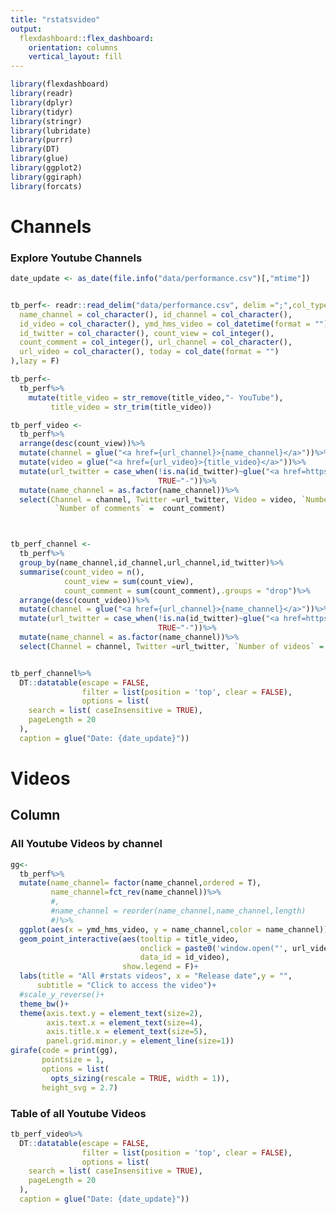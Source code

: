 ```yaml
---
title: "rstatsvideo"
output: 
  flexdashboard::flex_dashboard:
    orientation: columns
    vertical_layout: fill
---
```


```r
library(flexdashboard)
library(readr)
library(dplyr)
library(tidyr)
library(stringr)
library(lubridate)
library(purrr)
library(DT)
library(glue)
library(ggplot2)
library(ggiraph)
library(forcats)
```


<!-- https://www.r-bloggers.com/2020/09/deploying-flexdashboard-on-github-pages/ -->


# Channels

<!-- Column {data-width=650} -->
<!-- ----------------------------------------------------------------------- -->

### Explore Youtube Channels

```r

date_update <- as_date(file.info("data/performance.csv")[,"mtime"])


tb_perf<- readr::read_delim("data/performance.csv", delim =";",col_types = cols(
  name_channel = col_character(), id_channel = col_character(),
  id_video = col_character(), ymd_hms_video = col_datetime(format = ""),
  id_twitter = col_character(), count_view = col_integer(),
  count_comment = col_integer(), url_channel = col_character(),
  url_video = col_character(), today = col_date(format = "")
),lazy = F)

tb_perf<-
  tb_perf%>%
    mutate(title_video = str_remove(title_video,"- YouTube"),
         title_video = str_trim(title_video))

tb_perf_video <-
  tb_perf%>%
  arrange(desc(count_view))%>%
  mutate(channel = glue("<a href={url_channel}>{name_channel}</a>"))%>%
  mutate(video = glue("<a href={url_video}>{title_video}</a>"))%>%
  mutate(url_twitter = case_when(!is.na(id_twitter)~glue("<a href=https://twitter.com/{id_twitter}>@{id_twitter}</a>"),
                                 TRUE~"-"))%>%
  mutate(name_channel = as.factor(name_channel))%>%
  select(Channel = channel, Twitter =url_twitter, Video = video, `Number of views` =  count_view,
          `Number of comments` =  count_comment)



tb_perf_channel <-
  tb_perf%>%
  group_by(name_channel,id_channel,url_channel,id_twitter)%>%
  summarise(count_video = n(),
            count_view = sum(count_view),
            count_comment = sum(count_comment),.groups = "drop")%>%
  arrange(desc(count_video))%>%
  mutate(channel = glue("<a href={url_channel}>{name_channel}</a>"))%>%
  mutate(url_twitter = case_when(!is.na(id_twitter)~glue("<a href=https://twitter.com/{id_twitter}>@{id_twitter}</a>"),
                                 TRUE~"-"))%>%
  mutate(name_channel = as.factor(name_channel))%>%
  select(Channel = channel, Twitter =url_twitter, `Number of videos` = count_video, `Total number of views` =  count_view)



```


```r
tb_perf_channel%>%
  DT::datatable(escape = FALSE,
                filter = list(position = 'top', clear = FALSE),
                options = list(
    search = list( caseInsensitive = TRUE),
    pageLength = 20
  ),
  caption = glue("Date: {date_update}"))

```



# Videos

Column {.tabset}
-------------------------------------


### All Youtube Videos by channel



```r
gg<-
  tb_perf%>%
  mutate(name_channel= factor(name_channel,ordered = T),
         name_channel=fct_rev(name_channel))%>%
         #,
         #name_channel = reorder(name_channel,name_channel,length)
         #)%>%
  ggplot(aes(x = ymd_hms_video, y = name_channel,color = name_channel))+
  geom_point_interactive(aes(tooltip = title_video,
                             onclick = paste0('window.open("', url_video , '")'),
                             data_id = id_video),
                         show.legend = F)+
  labs(title = "All #rstats videos", x = "Release date",y = "",
      subtitle = "Click to access the video")+
  #scale_y_reverse()+
  theme_bw()+
  theme(axis.text.y = element_text(size=2),
        axis.text.x = element_text(size=4),
        axis.title.x = element_text(size=5),
        panel.grid.minor.y = element_line(size=1))
girafe(code = print(gg),
       pointsize = 1,
       options = list(
         opts_sizing(rescale = TRUE, width = 1)),
       height_svg = 2.7)
```

### Table of all Youtube Videos


```r
tb_perf_video%>%
  DT::datatable(escape = FALSE,
                filter = list(position = 'top', clear = FALSE),
                options = list(
    search = list( caseInsensitive = TRUE),
    pageLength = 20
  ),
  caption = glue("Date: {date_update}"))

```

